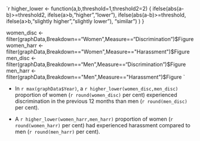`r higher_lower <- function(a,b,threshold=1,threshold2=2) {
  ifelse(abs(a-b)>=threshold2,
         ifelse(a>b,"higher","lower"),
         ifelse(abs(a-b)>=threshold,
         	ifelse(a>b,"slightly higher","slightly lower"),
		"similar")
 )
}

women_disc <- filter(graphData,Breakdown=="Women",Measure=="Discrimination")$Figure
women_harr <- filter(graphData,Breakdown=="Women",Measure=="Harassment")$Figure
men_disc <- filter(graphData,Breakdown=="Men",Measure=="Discrimination")$Figure
men_harr <- filter(graphData,Breakdown=="Men",Measure=="Harassment")$Figure
`


* In `r max(graphData$Year)`, a `r higher_lower(women_disc,men_disc)` proportion of women (`r round(women_disc)` per cent) experienced discrimination in the previous 12 months than men (`r round(men_disc)` per cent).

* A `r higher_lower(women_harr,men_harr)` proportion of women (`r round(women_harr)` per cent) had experienced harassment compared to men (`r round(men_harr)` per cent).
